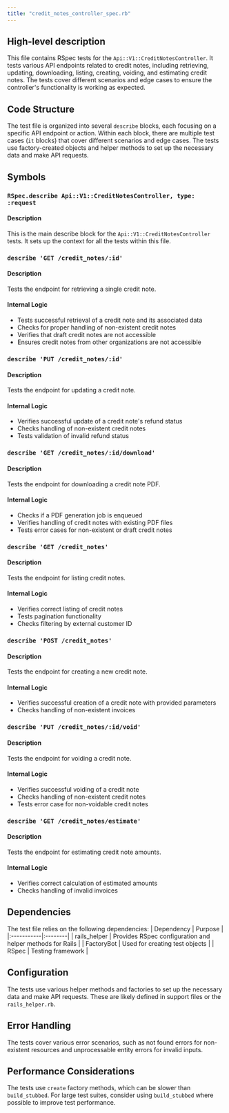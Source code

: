 ```yaml
---
title: "credit_notes_controller_spec.rb"
---
```


## High-level description
This file contains RSpec tests for the `Api::V1::CreditNotesController`. It tests various API endpoints related to credit notes, including retrieving, updating, downloading, listing, creating, voiding, and estimating credit notes. The tests cover different scenarios and edge cases to ensure the controller's functionality is working as expected.

## Code Structure
The test file is organized into several `describe` blocks, each focusing on a specific API endpoint or action. Within each block, there are multiple test cases (`it` blocks) that cover different scenarios and edge cases. The tests use factory-created objects and helper methods to set up the necessary data and make API requests.

## Symbols

### `RSpec.describe Api::V1::CreditNotesController, type: :request`
#### Description
This is the main describe block for the `Api::V1::CreditNotesController` tests. It sets up the context for all the tests within this file.

### `describe 'GET /credit_notes/:id'`
#### Description
Tests the endpoint for retrieving a single credit note.

#### Internal Logic
- Tests successful retrieval of a credit note and its associated data
- Checks for proper handling of non-existent credit notes
- Verifies that draft credit notes are not accessible
- Ensures credit notes from other organizations are not accessible

### `describe 'PUT /credit_notes/:id'`
#### Description
Tests the endpoint for updating a credit note.

#### Internal Logic
- Verifies successful update of a credit note's refund status
- Checks handling of non-existent credit notes
- Tests validation of invalid refund status

### `describe 'GET /credit_notes/:id/download'`
#### Description
Tests the endpoint for downloading a credit note PDF.

#### Internal Logic
- Checks if a PDF generation job is enqueued
- Verifies handling of credit notes with existing PDF files
- Tests error cases for non-existent or draft credit notes

### `describe 'GET /credit_notes'`
#### Description
Tests the endpoint for listing credit notes.

#### Internal Logic
- Verifies correct listing of credit notes
- Tests pagination functionality
- Checks filtering by external customer ID

### `describe 'POST /credit_notes'`
#### Description
Tests the endpoint for creating a new credit note.

#### Internal Logic
- Verifies successful creation of a credit note with provided parameters
- Checks handling of non-existent invoices

### `describe 'PUT /credit_notes/:id/void'`
#### Description
Tests the endpoint for voiding a credit note.

#### Internal Logic
- Verifies successful voiding of a credit note
- Checks handling of non-existent credit notes
- Tests error case for non-voidable credit notes

### `describe 'GET /credit_notes/estimate'`
#### Description
Tests the endpoint for estimating credit note amounts.

#### Internal Logic
- Verifies correct calculation of estimated amounts
- Checks handling of invalid invoices

## Dependencies
The test file relies on the following dependencies:
| Dependency | Purpose |
|:-----------|:--------|
| rails_helper | Provides RSpec configuration and helper methods for Rails |
| FactoryBot | Used for creating test objects |
| RSpec | Testing framework |

## Configuration
The tests use various helper methods and factories to set up the necessary data and make API requests. These are likely defined in support files or the `rails_helper.rb`.

## Error Handling
The tests cover various error scenarios, such as not found errors for non-existent resources and unprocessable entity errors for invalid inputs.

## Performance Considerations
The tests use `create` factory methods, which can be slower than `build_stubbed`. For large test suites, consider using `build_stubbed` where possible to improve test performance.
